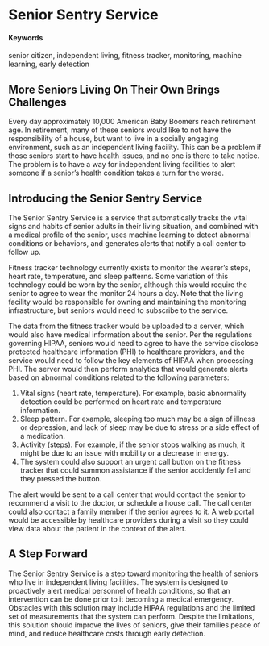 # Senior Sentry Service {#Senior-Sentry-Service}

#### Keywords
senior citizen, independent living, fitness tracker, monitoring, machine learning, early detection

## More Seniors Living On Their Own Brings Challenges

Every day approximately 10,000 American Baby Boomers reach retirement age.  In retirement, many of these seniors would like to not have the responsibility of a house, but want to live in a socially engaging environment, such as an independent living facility.  This can be a problem if those seniors start to have health issues, and no one is there to take notice.  The problem is to have a way for independent living facilities to alert someone if a senior’s health condition takes a turn for the worse.

## Introducing the Senior Sentry Service

The Senior Sentry Service is a service that automatically tracks the vital signs and habits of senior adults in their living situation, and combined with a medical profile of the senior, uses machine learning to detect abnormal conditions or behaviors, and generates alerts that notify a call center to follow up.

Fitness tracker technology currently exists to monitor the wearer’s steps, heart rate, temperature, and sleep patterns.  Some variation of this technology could be worn by the senior, although this would require the senior to agree to wear the monitor 24 hours a day.  Note that the living facility would be responsible for owning and maintaining the monitoring infrastructure, but seniors would need to subscribe to the service.

The data from the fitness tracker would be uploaded to a server, which would also have medical information about the senior. Per the regulations governing HIPAA, seniors would need to agree to have the service disclose protected healthcare information (PHI) to healthcare providers, and the service would need to follow the key elements of HIPAA when processing PHI.  The server would then perform analytics that would generate alerts based on abnormal conditions related to the following parameters:

1. Vital signs (heart rate, temperature).  For example, basic abnormality detection could be performed on heart rate and temperature information.
2. Sleep pattern.  For example, sleeping too much may be a sign of illness or depression, and lack of sleep may be due to stress or a side effect of a medication.
3. Activity (steps).  For example, if the senior stops walking as much, it might be due to an issue with mobility or a decrease in energy.
4. The system could also support an urgent call button on the fitness tracker that could summon assistance if the senior accidently fell and they pressed the button.

The alert would be sent to a call center that would contact the senior to recommend a visit to the doctor, or schedule a house call.  The call center could also contact a family member if the senior agrees to it.  A web portal would be accessible by healthcare providers during a visit so they could view data about the patient in the context of the alert.

## A Step Forward

The Senior Sentry Service is a step toward monitoring the health of seniors who live in independent living facilities. The system is designed to proactively alert medical personnel of health conditions, so that an intervention can be done prior to it becoming a medical emergency.  Obstacles with this solution may include HIPAA regulations and the limited set of measurements that the system can perform. Despite the limitations, this solution should improve the lives of seniors, give their families peace of mind, and reduce healthcare costs through early detection.
